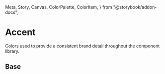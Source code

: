   Meta,
  Story,
  Canvas,
  ColorPalette,
  ColorItem,
} from "@storybook/addon-docs";

<Meta title="Theme/Palettes/Accent" />

# Accent

Colors used to provide a consistent brand detail throughout the component library.

## Base

<ColorContainer className="paletteContainer">
  <ColorPalette className="docs">
    <ColorItem
      title="Background"
      subtitle="--salt-palette-accent-background"
      colors={{
        "--salt-palette-accent-background":
          "var(--salt-palette-accent-background)",
      }}
    />
    <ColorItem
      title="Background"
      subtitle="--salt-palette-accent-background-disabled"
      colors={{
        "--salt-palette-accent-background-disabled":
          "var(--salt-palette-accent-background-disabled)",
      }}
    />
    <ColorItem
      title="Border"
      subtitle="--salt-palette-accent-border"
      colors={{
        "--salt-palette-accent-border": "var(--salt-palette-accent-border)",
      }}
    />
    <ColorItem
      title="Border"
      subtitle="--salt-palette-accent-border-disabled"
      colors={{
        "--salt-palette-accent-border":
          "var(--salt-palette-accent-border-disabled)",
      }}
    />
    <ColorItem
      title="Foreground"
      subtitle="--salt-palette-accent-foreground"
      colors={{
        "--salt-palette-accent-foreground":
          "var(--salt-palette-accent-foreground)",
      }}
    />
    <ColorItem
      title="Foreground"
      subtitle="--salt-palette-accent-foreground-disabled"
      colors={{
        "--salt-palette-accent-foreground-disabled":
          "var(--salt-palette-accent-foreground-disabled)",
      }}
    />
  </ColorPalette>
</ColorContainer>
